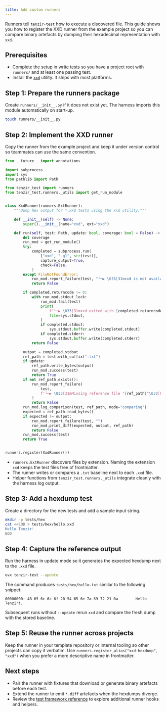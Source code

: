 ```yaml
---
title: Add custom runners
---
```


Runners tell `tenzir-test` how to execute a discovered file. This guide shows
you how to register the XXD runner from the example project so you can compare
binary artefacts by dumping their hexadecimal representation with `xxd`.

## Prerequisites

- Complete the setup in [write tests](/guides/testing/write-tests) so you have a
  project root with `runners/` and at least one passing test.
- Install the [`xxd`](https://man.archlinux.org/man/xxd.1.en) utility. It ships
  with most platforms.

## Step 1: Prepare the runners package

Create `runners/__init__.py` if it does not exist yet. The harness imports this
module automatically on start-up.

```sh
touch runners/__init__.py
```

## Step 2: Implement the XXD runner

Copy the runner from the example project and keep it under version control so
teammates can use the same convention.

```python title="runners/__init__.py"
from __future__ import annotations

import subprocess
import sys
from pathlib import Path

from tenzir_test import runners
from tenzir_test.runners._utils import get_run_module


class XxdRunner(runners.ExtRunner):
    """Dump hex output for *.xxd tests using the xxd utility."""

    def __init__(self) -> None:
        super().__init__(name="xxd", ext="xxd")

    def run(self, test: Path, update: bool, coverage: bool = False) -> bool:
        del coverage
        run_mod = get_run_module()
        try:
            completed = subprocess.run(
                ["xxd", "-g1", str(test)],
                capture_output=True,
                check=False,
            )
        except FileNotFoundError:
            run_mod.report_failure(test, "└─▶ \033[31mxxd is not available on PATH\033[0m")
            return False

        if completed.returncode != 0:
            with run_mod.stdout_lock:
                run_mod.fail(test)
                print(
                    f"└─▶ \033[31mxxd exited with {completed.returncode}\033[0m",
                    file=sys.stdout,
                )
                if completed.stdout:
                    sys.stdout.buffer.write(completed.stdout)
                if completed.stderr:
                    sys.stdout.buffer.write(completed.stderr)
            return False

        output = completed.stdout
        ref_path = test.with_suffix(".txt")
        if update:
            ref_path.write_bytes(output)
            run_mod.success(test)
            return True
        if not ref_path.exists():
            run_mod.report_failure(
                test,
                f'└─▶ \033[31mMissing reference file "{ref_path}"\033[0m',
            )
            return False
        run_mod.log_comparison(test, ref_path, mode="comparing")
        expected = ref_path.read_bytes()
        if expected != output:
            run_mod.report_failure(test, "")
            run_mod.print_diff(expected, output, ref_path)
            return False
        run_mod.success(test)
        return True


runners.register(XxdRunner())
```

- `runners.ExtRunner` discovers files by extension. Naming the extension
  `xxd` keeps the test files free of frontmatter.
- The runner writes or compares a `.txt` baseline next to each `.xxd` file.
- Helper functions from `tenzir_test.runners._utils` integrate cleanly with the
  harness log output.

## Step 3: Add a hexdump test

Create a directory for the new tests and add a sample input string.

```sh
mkdir -p tests/hex
cat <<EOD > tests/hex/hello.xxd
Hello Tenzir!
EOD
```

## Step 4: Capture the reference output

Run the harness in update mode so it generates the expected hexdump next to the
`.xxd` file.

```sh
uvx tenzir-test --update
```

The command produces `tests/hex/hello.txt` similar to the following snippet:

```text
00000000: 48 65 6c 6c 6f 20 54 65 6e 7a 69 72 21 0a        Hello Tenzir!.
```

Subsequent runs without `--update` rerun `xxd` and compare the fresh dump with
the stored baseline.

## Step 5: Reuse the runner across projects

Keep the runner in your template repository or internal tooling so other
projects can copy it verbatim. Use `runners.register_alias("xxd-hexdump", "xxd")`
when you prefer a more descriptive name in frontmatter.

## Next steps

- Pair the runner with fixtures that download or generate binary artefacts
  before each test.
- Extend the runner to emit `*.diff` artefacts when the hexdumps diverge.
- Review the [test framework reference](/reference/test-framework/) to explore
  additional runner hooks and helpers.
